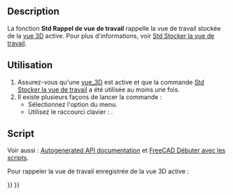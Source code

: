 <languages/>

{{Docnav/fr
|[[Std_StoreWorkingView/fr|Stocker la vue de travail]]
|[[Std_FreezeViews/fr|Figer l'affichage]]
|[[Std_View_Menu/fr|Menu Affichage]]
|IconL=
|IconR=
|IconC=Freecad.svg
}}

{{GuiCommand/fr
|Name=Std RecallWorkingView
|Name/fr=Std Rappel de la vue de travail
|MenuLocation=Affichage → Vues standards → Rappeler la vue de travail
|Workbenches=Tous
|Shortcut={{KEY|Fin}}
|Version=0.21
|SeeAlso=[[Std_StoreWorkingView/fr|Std Stocker la vue de travail]], [[Std_FreezeViews/fr|Std Figer l'affichage]]
}}

==Description==

La fonction '''Std Rappel de vue de travail''' rappelle la vue de travail stockée de la [[3D_view/fr|vue 3D]] active. Pour plus d'informations, voir [[Std_StoreWorkingView/fr|Std Stocker la vue de travail]].

<span id="Usage"></span>
==Utilisation==

# Assurez-vous qu'une [[3D_view/fr|vue_3D]] est active et que la commande [[Std_StoreWorkingView/fr|Std Stocker la vue de travail]] a été utilisée au moins une fois.
# Il existe plusieurs façons de lancer la commande :
#* Sélectionnez l'option {{MenuCommand|Affichage → Vues standards → Rappeler la vue de travail}} du menu.
#* Utilisez le raccourci clavier : {{KEY|Fin}}.

<span id="Scripting"></span>
==Script==

Voir aussi : [https://freecad.github.io/SourceDoc/ Autogenerated API documentation] et [[FreeCAD_Scripting_Basics/fr|FreeCAD Débuter avec les scripts]].

Pour rappeler la vue de travail enregistrée de la vue 3D active :

{{Code|code=
import FreeCADGui

FreeCADGui.runCommand("Std_RecallWorkingView", 0)
}}


{{Docnav/fr
|[[Std_StoreWorkingView/fr|Stocker la vue de travail]]
|[[Std_FreezeViews/fr|Figer l'affichage]]
|[[Std_View_Menu/fr|Menu Affichage]]
|IconL=
|IconR=
|IconC=Freecad.svg
}}

{{Std_Base_navi{{#translation:}}}}
{{Userdocnavi{{#translation:}}}}